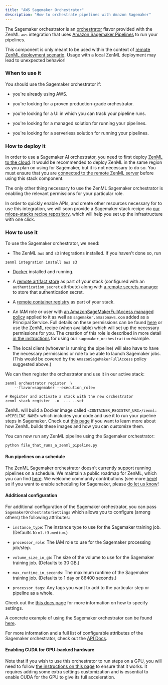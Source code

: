 ```yaml
---
title: "AWS Sagemaker Orchestrator"
description: "How to orchestrate pipelines with Amazon Sagemaker"
---
```


The Sagemaker orchestrator is an [orchestrator](/component-gallery/orchestrators) flavor provided with the ZenML `aws` integration that uses [Amazon Sagemaker Pipelines](https://sagemaker-examples.readthedocs.io/en/latest/sagemaker-pipelines/index.html) to run your pipelines.

This component is only meant to be used within the context of [remote ZenML deployment scenario](/getting-started/deploying-zenml). Usage with a local ZenML deployment may lead to unexpected behavior!

### When to use it

You should use the Sagemaker orchestrator if:

* you're already using AWS.

* you're looking for a proven production-grade orchestrator.

* you're looking for a UI in which you can track your pipeline runs.

* you're looking for a managed solution for running your pipelines.

* you're looking for a serverless solution for running your pipelines.

### How to deploy it

In order to use a Sagemaker AI orchestrator, you need to first deploy [ZenML to the cloud](/getting-started/deploying-zenml). It would be recommended to deploy ZenML in the same region as you plan on using for Sagemaker, but it is not necessary to do so. You must ensure that you are [connected to the remote ZenML server](/starter-guide/collaborate/zenml-deployment) before using this stack component.

The only other thing necessary to use the ZenML Sagemaker orchestrator is enabling the relevant permissions for your particular role.

In order to quickly enable APIs, and create other resources necessary for to use this integration, we will soon provide a Sagemaker stack recipe via [our mlops-stacks recipe repository](https://github.com/zenml-io/mlops-stacks), which will help you set up the infrastructure with one click.

### How to use it

To use the Sagemaker orchestrator, we need:

* The ZenML `aws` and `s3` integrations installed. If you haven't done so, run

```
zenml integration install aws s3
```

* [Docker](https://www.docker.com) installed and running.

* A [remote artifact store](/component-gallery/artifact-stores) as part of your stack (configured with an `authentication_secret` attribute) along with [a remote secrets manager](/component-gallery/secrets-managers) to store that authentication secret.

* A [remote container registry](/component-gallery/container-registries) as part of your stack.

* An IAM role or user with [an AmazonSageMakerFullAccess managed policy](https://docs.aws.amazon.com/sagemaker/latest/dg/security-iam-awsmanpol.html) applied to it as well as `sagemaker.amazonaws.com` added as a Principal Service. Full details on these permissions can be found [here](https://docs.aws.amazon.com/sagemaker/latest/dg/sagemaker-roles.html) or use the ZenML recipe (when available) which will set up the necessary permissions for you. The creation of this role is described in more detail [in the instructions](https://github.com/zenml-io/zenml/tree/main/examples/sagemaker%5Forchestration) for using our `sagemaker_orchestration` example.

* The local client (whoever is running the pipeline) will also have to have the necessary permissions or role to be able to launch Sagemaker jobs. (This would be covered by the `AmazonSageMakerFullAccess` policy suggested above.)

We can then register the orchestrator and use it in our active stack:

```
zenml orchestrator register  \
    --flavor=sagemaker --execution_role=

# Register and activate a stack with the new orchestrator
zenml stack register  -o  ... --set
```

ZenML will build a Docker image called `<CONTAINER_REGISTRY_URI>/zenml:<PIPELINE_NAME>` which includes your code and use it to run your pipeline steps in Sagemaker. Check out [this page](/advanced-guide/pipelines/containerization) if you want to learn more about how ZenML builds these images and how you can customize them.

You can now run any ZenML pipeline using the Sagemaker orchestrator:

```
python file_that_runs_a_zenml_pipeline.py
```

#### Run pipelines on a schedule

The ZenML Sagemaker orchestrator doesn't currently support running pipelines on a schedule. We maintain a public roadmap for ZenML, which you can find [here](https://zenml.io/roadmap). We welcome community contributions (see more [here](https://github.com/zenml-io/zenml/blob/main/CONTRIBUTING.md)) so if you want to enable scheduling for Sagemaker, please [do let us know](https://zenml.io/slack-invite)!

#### Additional configuration

For additional configuration of the Sagemaker orchestrator, you can pass `SagemakerOrchestratorSettings` which allows you to configure (among others) the following attributes:

* `instance_type`: The instance type to use for the Sagemaker training job. (Defaults to `ml.t3.medium`.)

* `processor_role`: The IAM role to use for the Sagemaker processing job/step.

* `volume_size_in_gb`: The size of the volume to use for the Sagemaker training job. (Defaults to 30 GB.)

* `max_runtime_in_seconds`: The maximum runtime of the Sagemaker training job. (Defaults to 1 day or 86400 seconds.)

* `processor_tags`: Any tags you want to add to the particular step or pipeline as a whole.

Check out the [this docs page](/advanced-guide/pipelines/settings) for more information on how to specify settings.

A concrete example of using the Sagemaker orchestrator can be found [here](https://github.com/zenml-io/zenml/tree/main/examples/sagemaker%5Forchestration).

For more information and a full list of configurable attributes of the Sagemaker orchestrator, check out the [API Docs](https://apidocs.zenml.io/latest/integration%5Fcode%5Fdocs/integrations-aws/#zenml.integrations.aws.orchestrators.sagemaker%5Forchestrator.SagemakerOrchestrator).

#### Enabling CUDA for GPU-backed hardware

Note that if you wish to use this orchestrator to run steps on a GPU, you will need to follow [the instructions on this page](/advanced-guide/pipelines/gpu-hardware) to ensure that it works. It requires adding some extra settings customization and is essential to enable CUDA for the GPU to give its full acceleration.